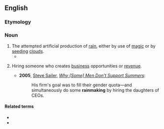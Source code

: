==English==
{{wikipedia}}

===Etymology===
{{compound|en|rain|making}}

===Noun===
{{en-noun|-}}

# The attempted artificial production of [[rain]], either by use of [[magic]] or by [[seeding]] [[cloud]]s.
#* {{quote-book|1=en|year=1936|author=Rollo Ahmed|title=The Black Art|publisher=Long|location=London|page=171|passage=There are endless varieties of '''rain-making''' practised by witch-doctors[.]}}
# {{lb|en|US|informal}} Hiring someone who creates [[business]] opportunities or [[revenue]].
#* '''2005''', [[w:Steve Sailer|Steve Sailer]], ''[https://web.archive.org/web/20110719175156/https://www.vdare.com/sailer/050306_summers.htm Why (Some) Men Don’t Support Summers]'':
#*: His firm's goal was to fill their gender quota—and simultaneously do some '''rainmaking''' by hiring the daughters of CEOs.

====Related terms====
* {{l|en|make it rain}}
* {{l|en|rainmaker}}
